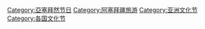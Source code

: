 [[Category:亞塞拜然节日|Category:亞塞拜然节日]]
[[Category:阿塞拜疆旅游|Category:阿塞拜疆旅游]]
[[Category:亚洲文化节|Category:亚洲文化节]]
[[Category:各国文化节|Category:各国文化节]]